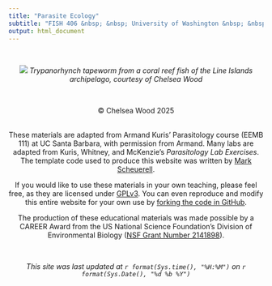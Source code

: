 ```yaml
---
title: "Parasite Ecology"
subtitle: "FISH 406 &nbsp; &nbsp; University of Washington &nbsp; &nbsp; Fall 2025"
output: html_document
---
```


<style>
h1 {
  text-align: center;
}

h2 {
  text-align: center;
}

h3 {
  text-align: center;
}
</style>

<br>


<p align="center">
    <img src="images/trypanorhynch.jpg">
    <em>Trypanorhynch tapeworm from a coral reef fish of the Line Islands archipelago, courtesy of Chelsea Wood</em>
</p>

<br>

<center>&copy; Chelsea Wood 2025</center>
<br>
<center>These materials are adapted from Armand Kuris' Parasitology course (EEMB 111) at UC Santa Barbara, with permission from Armand. Many labs are adapted from Kuris, Whitney, and McKenzie's *Parasitology Lab Exercises*. The template code used to produce this website was written by [Mark Scheuerell](https://github.com/mdscheuerell). 

If you would like to use these materials in your own teaching, please feel free, as they are licensed under [GPLv3](https://www.gnu.org/licenses/gpl-3.0.en.html). You can even reproduce and modify this entire website for your own use by [forking the code in GitHub](https://github.com/wood-lab/fish_406).

The production of these educational materials was made possible by a CAREER Award from the US National Science Foundation's Division of Environmental Biology ([NSF Grant Number 2141898](https://www.nsf.gov/awardsearch/showAward?AWD_ID=2141898&HistoricalAwards=false)).
</center>

<br>

<center>*This site was last updated at `r format(Sys.time(), "%H:%M")` on `r format(Sys.Date(), "%d %b %Y")`*</center>

